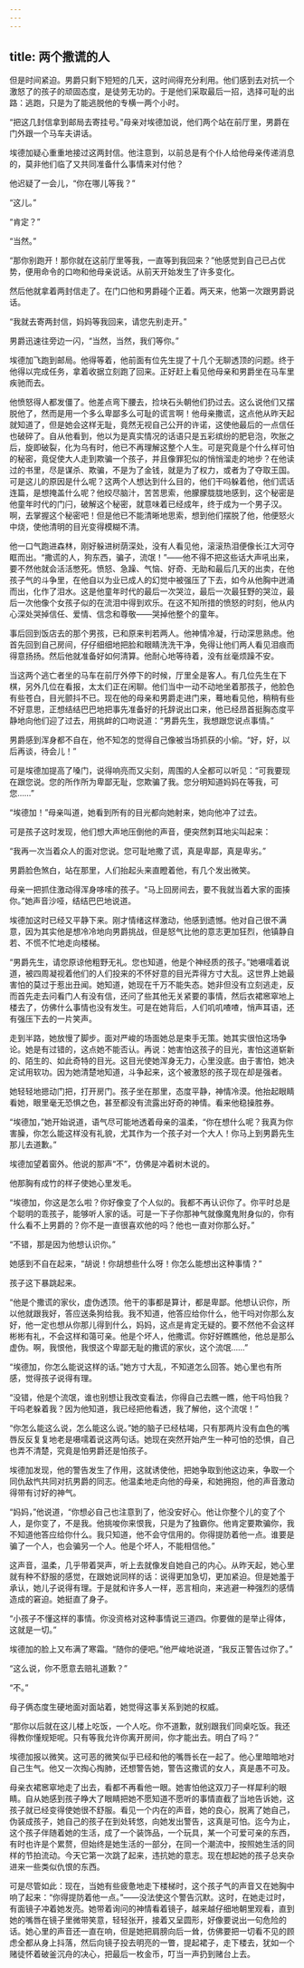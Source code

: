 ```yaml
---
---
---
```

title: 两个撒谎的人
---




但是时间紧迫。男爵只剩下短短的几天，这时间得充分利用。他们感到去对抗一个激怒了的孩子的顽固态度，是徒劳无功的。于是他们采取最后一招，选择可耻的出路：逃跑，只是为了能逃脱他的专横一两个小时。

“把这几封信拿到邮局去寄挂号。”母亲对埃德加说，他们两个站在前厅里，男爵在门外跟一个马车夫讲话。

埃德加疑心重重地接过这两封信。他注意到，以前总是有个仆人给他母亲传递消息的，莫非他们临了又共同准备什么事情来对付他？

他迟疑了一会儿，“你在哪儿等我？”

“这儿。”

“肯定？”

“当然。”

“那你别跑开！那你就在这前厅里等我，一直等到我回来？”他感觉到自己已占优势，便用命令的口吻和他母亲说话。从前天开始发生了许多变化。

然后他就拿着两封信走了。在门口他和男爵碰个正着。两天来，他第一次跟男爵说话。

“我就去寄两封信，妈妈等我回来，请您先别走开。”

男爵迅速往旁边一闪，“当然，当然，我们等你。”

埃德加飞跑到邮局。他得等着，他前面有位先生提了十几个无聊透顶的问题。终于他得以完成任务，拿着收据立刻跑了回来。正好赶上看见他母亲和男爵坐在马车里疾驰而去。

他愤怒得人都发僵了。他差点弯下腰去，捡块石头朝他们扔过去。这么说他们又摆脱他了，然而是用一个多么卑鄙多么可耻的谎言啊！他母亲撒谎，这点他从昨天起就知道了，但是她会这样无耻，竟然无视自己公开的许诺，这使他最后的一点信任也破碎了。自从他看到，他以为是真实情况的话语只是五彩缤纷的肥皂泡，吹胀之后，旋即破裂，化为乌有时，他已不再理解这整个人生。可是究竟是个什么样可怕的秘密，竟促使大人走到欺骗一个孩子，并且像罪犯似的悄悄溜走的地步？在他读过的书里，尽是谋杀、欺骗，不是为了金钱，就是为了权力，或者为了夺取王国。可是这儿的原因是什么呢？这两个人想达到什么目的，他们干吗躲着他，他们谎话连篇，是想掩盖什么呢？他绞尽脑汁，苦苦思索，他朦朦胧胧地感到，这个秘密是他童年时代的门闩，破解这个秘密，就意味着已经成年，终于成为一个男子汉。啊，去掌握这个秘密吧！但是他已不能清晰地思索，想到他们摆脱了他，他便怒火中烧，使他清明的目光变得模糊不清。

他一口气跑进森林，刚好躲进树荫深处，没有人看见他，滚滚热泪便像长江大河夺眶而出。“撒谎的人，狗东西，骗子，流氓！”——他不得不把这些话大声吼出来，要不然他就会活活憋死。愤怒、急躁、气恼、好奇、无助和最后几天的出卖，在他孩子气的斗争里，在他自以为业已成人的幻觉中被强压了下去，如今从他胸中迸涌而出，化作了泪水。这是他童年时代的最后一次哭泣，最后一次最狂野的哭泣，最后一次他像个女孩子似的在流泪中得到欢乐。在这不知所措的愤怒的时刻，他从内心深处哭掉信任、爱情、信念和尊敬——哭掉他整个的童年。

事后回到饭店去的那个男孩，已和原来判若两人。他神情冷凝，行动深思熟虑。他首先回到自己房间，仔仔细细地把脸和眼睛洗洗干净，免得让他们两人看见泪痕而得意扬扬。然后他就准备好如何清算。他耐心地等待着，没有丝毫烦躁不安。

当这两个逃亡者坐的马车在前厅外停下的时候，厅里全是客人。有几位先生在下棋，另外几位在看报，太太们正在闲聊。他们当中一动不动地坐着那孩子，他脸色有些苍白，目光颤抖不已。现在他的母亲和男爵走进门来，蓦地看见他，稍稍有些不好意思，正想结结巴巴地把事先准备好的托辞说出口来，他已经昂首挺胸态度平静地向他们迎了过去，用挑衅的口吻说道：“男爵先生，我想跟您说点事情。”

男爵感到浑身都不自在，他不知怎的觉得自己像被当场抓获的小偷。“好，好，以后再谈，待会儿！”

可是埃德加提高了嗓门，说得响亮而又尖刻，周围的人全都可以听见：“可我要现在跟您说。您的所作所为卑鄙无耻，您欺骗了我。您分明知道妈妈在等我，可您……”

“埃德加！”母亲叫道，她看到所有的目光都向她射来，她向他冲了过去。

可是孩子这时发现，他们想大声地压倒他的声音，便突然刺耳地尖叫起来：

“我再一次当着众人的面对您说。您可耻地撒了谎，真是卑鄙，真是卑劣。”

男爵脸色煞白，站在那里，人们抬起头来直瞪着他，有几个发出微笑。

母亲一把抓住激动得浑身哆嗦的孩子。“马上回房间去，要不我就当着大家的面揍你。”她声音沙哑，结结巴巴地说道。

埃德加这时已经又平静下来。刚才情绪这样激动，他感到遗憾。他对自己很不满意，因为其实他是想冷冷地向男爵挑战，但是怒气比他的意志更加狂烈，他镇静自若、不慌不忙地走向楼梯。

“男爵先生，请您原谅他粗野无礼。您也知道，他是个神经质的孩子。”她嗫嚅着说道，被四周凝视着他们的人们投来的不怀好意的目光弄得方寸大乱。这世界上她最害怕的莫过于惹出丑闻。她知道，她现在千万不能失态。她非但没有立刻逃走，反而首先走去问看门人有没有信，还问了些其他无关紧要的事情，然后衣裙窸窣地上楼去了，仿佛什么事情也没有发生。可是在她背后，人们叽叽喳喳，悄声耳语，还有强压下去的一片笑声。

走到半路，她放慢了脚步。面对严峻的场面她总是束手无策。她其实很怕这场争论。她是有过错的，这点她不能否认。再说：她害怕这孩子的目光，害怕这道崭新的、陌生的、如此奇特的目光。这目光使她浑身无力，心里没底。由于害怕，她决定试用软功。因为她清楚地知道，斗争起来，这个被激怒的孩子现在却是强者。

她轻轻地摁动门把，打开房门。孩子坐在那里，态度平静，神情冷漠。他抬起眼睛看她，眼里毫无恐惧之色，甚至都没有流露出好奇的神情。看来他稳操胜券。

“埃德加，”她开始说道，语气尽可能地透着母亲的温柔，“你在想什么呢？我真为你害臊，你怎么能这样没有礼貌，尤其作为一个孩子对一个大人！你马上到男爵先生那儿去道歉。”

埃德加望着窗外。他说的那声“不”，仿佛是冲着树木说的。

他那胸有成竹的样子使她心里发毛。

“埃德加，你这是怎么啦？你好像变了个人似的。我都不再认识你了。你平时总是个聪明的乖孩子，能够听人家的话。可是一下子你那神气就像魔鬼附身似的，你有什么看不上男爵的？你不是一直很喜欢他的吗？他也一直对你那么好。”

“不错，那是因为他想认识你。”

她感到不自在起来，“胡说！你胡想些什么呀！你怎么能想出这种事情？”

孩子这下暴跳起来。

“他是个撒谎的家伙，虚伪透顶。他干的事都是算计，都是卑鄙。他想认识你，所以他就跟我好，答应送条狗给我。我不知道，他答应给你什么，他干吗对你那么友好，他一定也想从你那儿得到什么，妈妈，这点是肯定无疑的。要不然他不会这样彬彬有礼，不会这样和蔼可亲。他是个坏人，他撒谎。你好好瞧瞧他，他总是那么虚伪。啊，我恨他，我恨这个卑鄙无耻的撒谎的家伙，这个流氓……”

“埃德加，你怎么能说这样的话。”她方寸大乱，不知道怎么回答。她心里也有所感，觉得孩子说得有理。

“没错，他是个流氓，谁也别想让我改变看法，你得自己去瞧一瞧，他干吗怕我？干吗老躲着我？因为他知道，我已经把他看透，我了解他，这个流氓！”

“你怎么能这么说，怎么能这么说。”她的脑子已经枯竭，只有那两片没有血色的嘴唇反反复复地老是嗫嚅着说这两句话。她现在突然开始产生一种可怕的恐惧，自己也弄不清楚，究竟是怕男爵还是怕孩子。

埃德加发现，他的警告发生了作用，这就诱使他，把她争取到他这边来，争取一个同仇敌忾共同对抗男爵的同志。他温柔地走向他的母亲，和她拥抱，他的声音激动得带有讨好的神气。

“妈妈，”他说道，“你想必自己也注意到了，他没安好心。他让你整个儿的变了个人，是你变了，不是我。他挑唆你来恨我，只是为了独霸你。他肯定要欺骗你，我不知道他答应给你什么。我只知道，他不会守信用的。你得提防着他一点。谁要是骗了一个人，也会骗另一个人。他是个坏人，不能相信他。”

这声音，温柔，几乎带着哭声，听上去就像发自她自己的内心。从昨天起，她心里就有种不舒服的感觉，在跟她说同样的话：说得更加急切，更加紧迫。但是她羞于承认，她儿子说得有理。于是就和许多人一样，恶言相向，来逃避一种强烈的感情造成的窘迫。她挺直了身子。

“小孩子不懂这样的事情。你没资格对这种事情说三道四。你要做的是举止得体，这就是一切。”

埃德加的脸上又布满了寒霜。“随你的便吧。”他严峻地说道，“我反正警告过你了。”

“这么说，你不愿意去赔礼道歉？”

“不。”

母子俩态度生硬地面对面站着，她觉得这事关系到她的权威。

“那你以后就在这儿楼上吃饭，一个人吃。你不道歉，就别跟我们同桌吃饭。我还得教你懂规矩呢。只有等我允许你离开房间，你才能出去。明白了吗？”

埃德加报以微笑。这可恶的微笑似乎已经和他的嘴唇长在一起了。他心里暗暗地对自己生气。他又一次掏心掏肺，还想警告她，警告这撒谎的女人，真是愚不可及。

母亲衣裙窸窣地走了出去，看都不再看他一眼。她害怕他这双刀子一样犀利的眼睛。自从她感到孩子睁大了眼睛把她不愿知道不愿听的事情直截了当地告诉她，这孩子就已经变得使她很不舒服。看见一个内在的声音，她的良心，脱离了她自己，伪装成孩子，她自己的孩子在到处转悠，向她发出警告，这真是可怕。迄今为止，这个孩子伴随着她的生活，成了一个装饰品，一个玩具，某一个可爱可亲的东西，有时也许是个累赘，但始终是她生活的一部分，在同一个潮流中，按照她生活的同样的节拍流动。今天它第一次跳了起来，违抗她的意志。现在想起她的孩子总夹杂进来一些类似仇恨的东西。

可是尽管如此：现在，当她有些疲惫地走下楼梯时，这个孩子气的声音又在她胸中响了起来：“你得提防着他一点。”——没法使这个警告沉默。这时，在她走过时，有面镜子冲着她发亮。她带着询问的神情看着镜子，越来越仔细地朝里观看，直到她的嘴唇在镜子里微带笑意，轻轻张开，接着又呈圆形，好像要说出一句危险的话。她心里的声音还一直在响，但是她把肩膀向后一耸，仿佛要把一切看不见的顾虑全都从身上抖落，然后向镜子投去明亮的一瞥，提起裙子，走下楼去，犹如一个赌徒怀着破釜沉舟的决心，把最后一枚金币，叮当一声扔到赌台上去。